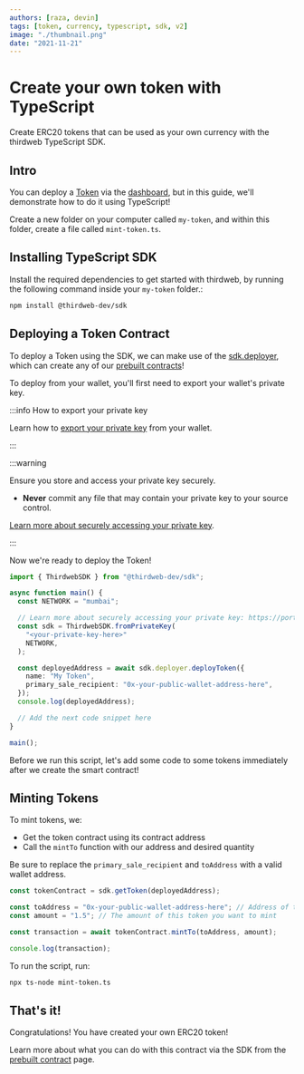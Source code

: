 ```yaml
---
authors: [raza, devin]
tags: [token, currency, typescript, sdk, v2]
image: "./thumbnail.png"
date: "2021-11-21"
---
```


# Create your own token with TypeScript

Create ERC20 tokens that can be used as your own currency with the thirdweb TypeScript SDK.

<!-- truncate -->

## Intro

You can deploy a [Token](/pre-built-contracts/tokens) via the [dashboard](https://thirdweb.com/dashboard), but in this guide, we'll demonstrate how to do it using TypeScript!

Create a new folder on your computer called `my-token`, and within this folder, create a file called `mint-token.ts`.

## Installing TypeScript SDK

Install the required dependencies to get started with thirdweb, by running the following command inside your `my-token` folder.:

```bash
npm install @thirdweb-dev/sdk
```

## Deploying a Token Contract

To deploy a Token using the SDK, we can make use of the [sdk.deployer](/typescript/sdk.thirdwebsdk.deployer),
which can create any of our [prebuilt contracts](/pre-built-contracts)!

To deploy from your wallet, you'll first need to export your wallet's private key.

:::info How to export your private key

Learn how to [export your private key](/guides/create-a-metamask-wallet#export-your-private-key) from your wallet.

:::

:::warning

Ensure you store and access your private key securely.

- **Never** commit any file that may contain your private key to your source control.

[Learn more about securely accessing your private key](/web3-sdk/set-up-the-sdk/securing-your-private-key).

:::

Now we're ready to deploy the Token!

```typescript
import { ThirdwebSDK } from "@thirdweb-dev/sdk";

async function main() {
  const NETWORK = "mumbai";

  // Learn more about securely accessing your private key: https://portal.thirdweb.com/web3-sdk/set-up-the-sdk/securing-your-private-key
  const sdk = ThirdwebSDK.fromPrivateKey(
    "<your-private-key-here>"
    NETWORK,
  );

  const deployedAddress = await sdk.deployer.deployToken({
    name: "My Token",
    primary_sale_recipient: "0x-your-public-wallet-address-here",
  });
  console.log(deployedAddress);

  // Add the next code snippet here
}

main();
```

Before we run this script, let's add some code to some tokens immediately after we create the smart contract!

## Minting Tokens

To mint tokens, we:

- Get the token contract using its contract address
- Call the `mintTo` function with our address and desired quantity

Be sure to replace the `primary_sale_recipient` and `toAddress` with a valid wallet address.

```typescript
const tokenContract = sdk.getToken(deployedAddress);

const toAddress = "0x-your-public-wallet-address-here"; // Address of the wallet you want to mint the tokens to
const amount = "1.5"; // The amount of this token you want to mint

const transaction = await tokenContract.mintTo(toAddress, amount);

console.log(transaction);
```

To run the script, run:

```bash
npx ts-node mint-token.ts
```

## That's it!

Congratulations! You have created your own ERC20 token!

Learn more about what you can do with this contract via the SDK from the [prebuilt contract](/pre-built-contracts/token) page.
